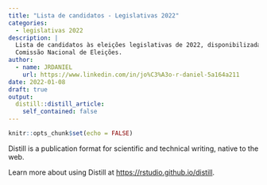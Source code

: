 ```yaml
---
title: "Lista de candidatos - Legislativas 2022"
categories:
  - legislativas 2022
description: |
  Lista de candidatos às eleições legislativas de 2022, disponibilizadas no site da
  Comissão Nacional de Eleições.
author:
  - name: JRDANIEL
    url: https://www.linkedin.com/in/jo%C3%A3o-r-daniel-5a164a211
date: 2022-01-08
draft: true
output:
  distill::distill_article:
    self_contained: false
---
```



```r
knitr::opts_chunk$set(echo = FALSE)
```

Distill is a publication format for scientific and technical writing, native to the web.

Learn more about using Distill at <https://rstudio.github.io/distill>.


